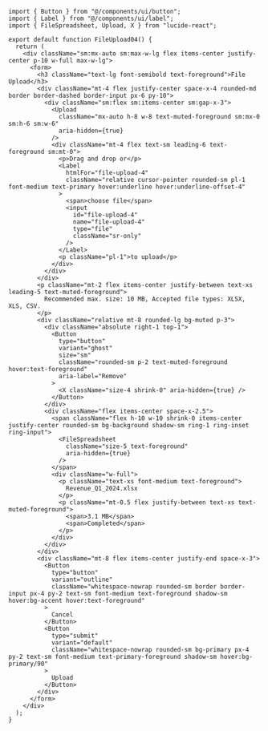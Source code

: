 ````tsx
import { Button } from "@/components/ui/button";
import { Label } from "@/components/ui/label";
import { FileSpreadsheet, Upload, X } from "lucide-react";

export default function FileUpload04() {
  return (
    <div className="sm:mx-auto sm:max-w-lg flex items-center justify-center p-10 w-full max-w-lg">
      <form>
        <h3 className="text-lg font-semibold text-foreground">File Upload</h3>
        <div className="mt-4 flex justify-center space-x-4 rounded-md border border-dashed border-input px-6 py-10">
          <div className="sm:flex sm:items-center sm:gap-x-3">
            <Upload
              className="mx-auto h-8 w-8 text-muted-foreground sm:mx-0 sm:h-6 sm:w-6"
              aria-hidden={true}
            />
            <div className="mt-4 flex text-sm leading-6 text-foreground sm:mt-0">
              <p>Drag and drop or</p>
              <Label
                htmlFor="file-upload-4"
                className="relative cursor-pointer rounded-sm pl-1 font-medium text-primary hover:underline hover:underline-offset-4"
              >
                <span>choose file</span>
                <input
                  id="file-upload-4"
                  name="file-upload-4"
                  type="file"
                  className="sr-only"
                />
              </Label>
              <p className="pl-1">to upload</p>
            </div>
          </div>
        </div>
        <p className="mt-2 flex items-center justify-between text-xs leading-5 text-muted-foreground">
          Recommended max. size: 10 MB, Accepted file types: XLSX, XLS, CSV.
        </p>
        <div className="relative mt-8 rounded-lg bg-muted p-3">
          <div className="absolute right-1 top-1">
            <Button
              type="button"
              variant="ghost"
              size="sm"
              className="rounded-sm p-2 text-muted-foreground hover:text-foreground"
              aria-label="Remove"
            >
              <X className="size-4 shrink-0" aria-hidden={true} />
            </Button>
          </div>
          <div className="flex items-center space-x-2.5">
            <span className="flex h-10 w-10 shrink-0 items-center justify-center rounded-sm bg-background shadow-sm ring-1 ring-inset ring-input">
              <FileSpreadsheet
                className="size-5 text-foreground"
                aria-hidden={true}
              />
            </span>
            <div className="w-full">
              <p className="text-xs font-medium text-foreground">
                Revenue_Q1_2024.xlsx
              </p>
              <p className="mt-0.5 flex justify-between text-xs text-muted-foreground">
                <span>3.1 MB</span>
                <span>Completed</span>
              </p>
            </div>
          </div>
        </div>
        <div className="mt-8 flex items-center justify-end space-x-3">
          <Button
            type="button"
            variant="outline"
            className="whitespace-nowrap rounded-sm border border-input px-4 py-2 text-sm font-medium text-foreground shadow-sm hover:bg-accent hover:text-foreground"
          >
            Cancel
          </Button>
          <Button
            type="submit"
            variant="default"
            className="whitespace-nowrap rounded-sm bg-primary px-4 py-2 text-sm font-medium text-primary-foreground shadow-sm hover:bg-primary/90"
          >
            Upload
          </Button>
        </div>
      </form>
    </div>
  );
}
````